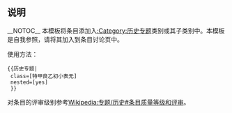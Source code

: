 == 说明 == 
__NOTOC__
本模板将条目添加入[[:Category:历史专题]]类别或其子类别中。本模板是自我参照，请将其加入到条目讨论页中。

使用方法：
 <nowiki>{{历史专题|
 class=[特甲良乙初小表无]
 nested=[yes]
 }}</nowiki>

对条目的评审级别参考[[Wikipedia:专题/历史#条目质量等级和评审]]。
